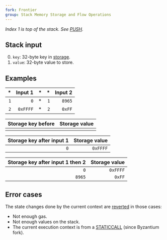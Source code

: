 ```yaml
---
fork: Frontier
group: Stack Memory Storage and Flow Operations
---
```


*Index 1 is top of the stack. See [PUSH](/#60).*

## Stack input

0. `key`: 32-byte key in [storage](/about).
1. `value`: 32-byte value to store.

## Examples

| * | Input 1 | * | * | Input 2 |
|--:|--------:|--:|--:|--------:|
| `1` | `0` | * | `1` | `8965` |
| `2` | `0xFFFF` | * | `2` | `0xFF` |

| Storage key before | Storage value |
|-------------------:|--------------:|
| | |

| Storage key after input 1 | Storage value |
|--------------------------:|--------------:|
| `0` | `0xFFFF` |

| Storage key after input 1 then 2 | Storage value |
|---------------------------------:|--------------:|
| `0` | `0xFFFF` |
| `8965` | `0xFF` |

## Error cases

The state changes done by the current context are [reverted](#FD) in those cases:
- Not enough gas.
- Not enough values on the stack.
- The current execution context is from a [STATICCALL](/#FA) (since Byzantium fork).
